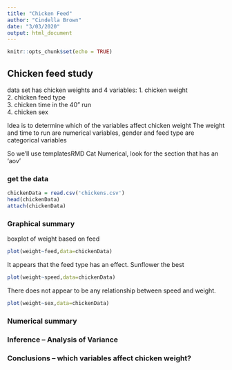 ```yaml
---
title: "Chicken Feed"
author: "Cindella Brown"
date: "3/03/2020"
output: html_document
---
```


```r
knitr::opts_chunk$set(echo = TRUE)

```

##  Chicken feed study  

data set has chicken weights and 4 variables:
  1.  chicken weight  
  2.  chicken feed type  
  3.  chicken time in the 40" run  
  4.  chicken sex   

Idea is to determine which of the variables affect chicken weight 
The weight and time to run are numerical variables, gender and feed type are categorical variables

So we'll use templatesRMD Cat Numerical, look for the section that has an 'aov'

<!-- This question is like a bunch of t-tests, but instead of doing the t-test a bunch of times we use ANOVA to do all the comparisons at once!  !-->

### get the data

```r
chickenData = read.csv('chickens.csv')
head(chickenData)
attach(chickenData)
```

### Graphical summary

<!-- plot chicken weight against each of the three explanatory variables.  weight against a categorial varable is a boxplot, weight against a numerical variable is a scatter plot !-->

boxplot of weight based on feed

```r
plot(weight~feed,data=chickenData)
```

It appears that the feed type has an effect. Sunflower the best

```r
plot(weight~speed,data=chickenData)
```

There does not appear to be any relationship between speed and weight.

```r
plot(weight~sex,data=chickenData)
```


### Numerical summary






### Inference -- Analysis of Variance



###  Conclusions  -- which variables affect chicken weight?




